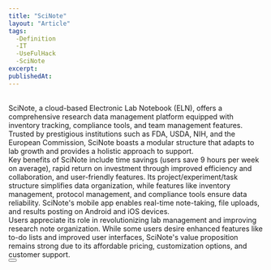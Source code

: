 ```yaml
---
title: "SciNote"
layout: "Article"
tags: 
  -Definition
  -IT
  -UseFulHack
  -SciNote
excerpt:
publishedAt:
---
```

<br/>
SciNote, a cloud-based Electronic Lab Notebook (ELN), offers a comprehensive research data management platform equipped with inventory tracking, compliance tools, and team management features. Trusted by prestigious institutions such as FDA, USDA, NIH, and the European Commission, SciNote boasts a modular structure that adapts to lab growth and provides a holistic approach to support.
<br/>
Key benefits of SciNote include time savings (users save 9 hours per week on average), rapid return on investment through improved efficiency and collaboration, and user-friendly features. Its project/experiment/task structure simplifies data organization, while features like inventory management, protocol management, and compliance tools ensure data reliability. SciNote's mobile app enables real-time note-taking, file uploads, and results posting on Android and iOS devices.
<br/>
Users appreciate its role in revolutionizing lab management and improving research note organization. While some users desire enhanced features like to-do lists and improved user interfaces, SciNote's value proposition remains strong due to its affordable pricing, customization options, and customer support.
<br/>
<Button
  address="https://www.scinote.net/"
  text="Link to SciNote"
/>
